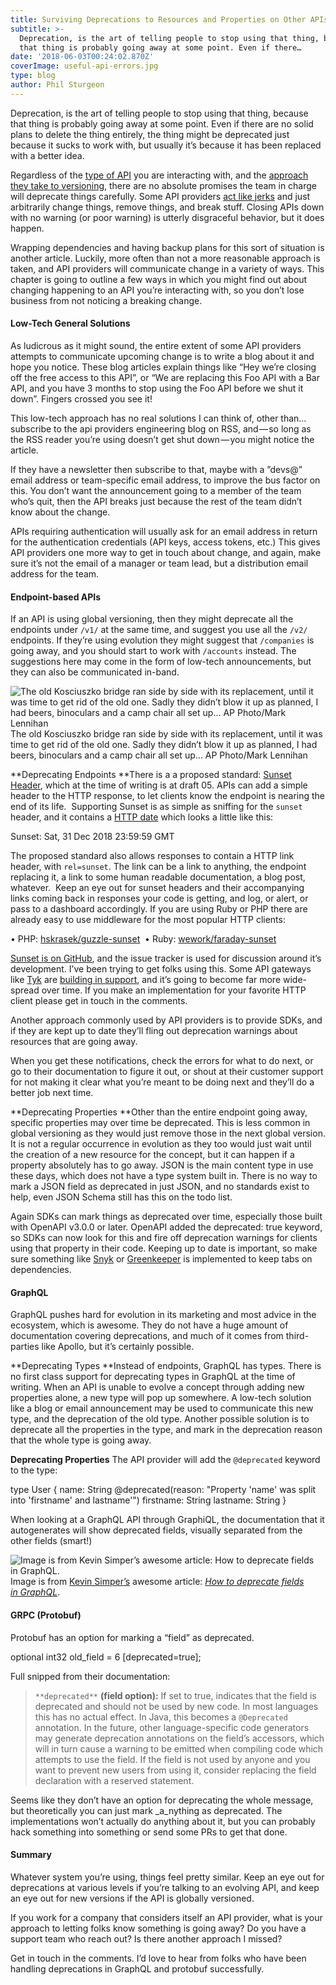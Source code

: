 ```yaml
---
title: Surviving Deprecations to Resources and Properties on Other APIs
subtitle: >-
  Deprecation, is the art of telling people to stop using that thing, because
  that thing is probably going away at some point. Even if there…
date: '2018-06-03T00:24:02.870Z'
coverImage: useful-api-errors.jpg
type: blog
author: Phil Sturgeon
---
```


Deprecation, is the art of telling people to stop using that thing, because that thing is probably going away at some point. Even if there are no solid plans to delete the thing entirely, the thing might be deprecated just because it sucks to work with, but usually it’s because it has been replaced with a better idea.

Regardless of the [type of API](https://blog.apisyouwonthate.com/picking-the-right-api-paradigm-d476f1a622e8) you are interacting with, and the [approach they take to versioning](https://blog.apisyouwonthate.com/api-versioning-has-no-right-way-f3c75457c0b7), there are no absolute promises the team in charge will deprecate things carefully. Some API providers [act like jerks](https://groups.google.com/forum/#!topic/strava-api/_HW3UN4Mxt4) and just arbitrarily change things, remove things, and break stuff. Closing APIs down with no warning (or poor warning) is utterly disgraceful behavior, but it does happen.

Wrapping dependencies and having backup plans for this sort of situation is another article. Luckily, more often than not a more reasonable approach is taken, and API providers will communicate change in a variety of ways. This chapter is going to outline a few ways in which you might find out about changing happening to an API you’re interacting with, so you don’t lose business from not noticing a breaking change.

#### Low-Tech General Solutions

As ludicrous as it might sound, the entire extent of some API providers attempts to communicate upcoming change is to write a blog about it and hope you notice. These blog articles explain things like “Hey we’re closing off the free access to this API”, or “We are replacing this Foo API with a Bar API, and you have 3 months to stop using the Foo API before we shut it down”. Fingers crossed you see it!

This low-tech approach has no real solutions I can think of, other than… subscribe to the api providers engineering blog on RSS, and — so long as the RSS reader you’re using doesn’t get shut down — you might notice the article.

If they have a newsletter then subscribe to that, maybe with a ”devs@” email address or team-specific email address, to improve the bus factor on this. You don’t want the announcement going to a member of the team who’s quit, then the API breaks just because the rest of the team didn’t know about the change.

APIs requiring authentication will usually ask for an email address in return for the authentication credentials (API keys, access tokens, etc.) This gives API providers one more way to get in touch about change, and again, make sure it’s not the email of a manager or team lead, but a distribution email address for the team.

#### Endpoint-based APIs

If an API is using global versioning, then they might deprecate all the endpoints under `/v1/` at the same time, and suggest you use all the `/v2/` endpoints. If they’re using evolution they might suggest that `/companies` is going away, and you should start to work with `/accounts` instead. The suggestions here may come in the form of low-tech announcements, but they can also be communicated in-band.

![The old Kosciuszko bridge ran side by side with its replacement, until it was time to get rid of the old one. Sadly they didn’t blow it up as planned, I had beers, binoculars and a camp chair all set up… AP Photo/Mark Lennihan](https://cdn-images-1.medium.com/max/800/0*FhDpOM-Mo46zEutZ.jpg)
The old Kosciuszko bridge ran side by side with its replacement, until it was time to get rid of the old one. Sadly they didn’t blow it up as planned, I had beers, binoculars and a camp chair all set up… AP Photo/Mark Lennihan

**Deprecating Endpoints
**There is a a proposed standard: [Sunset Header](https://tools.ietf.org/html/draft-wilde-sunset-header-05), which at the time of writing is at draft 05. APIs can add a simple header to the HTTP response, to let clients know the endpoint is nearing the end of its life. 
Supporting Sunset is as simple as sniffing for the `sunset` header, and it contains a [HTTP date](https://tools.ietf.org/html/rfc7231#section-7.1.1.1) which looks a little like this:

Sunset: Sat, 31 Dec 2018 23:59:59 GMT

The proposed standard also allows responses to contain a HTTP link header, with `rel=sunset`. The link can be a link to anything, the endpoint replacing it, a link to some human readable documentation, a blog post, whatever. 
Keep an eye out for sunset headers and their accompanying links coming back in responses your code is getting, and log, or alert, or pass to a dashboard accordingly. If you are using Ruby or PHP there are already easy to use middleware for the most popular HTTP clients:

• PHP: [hskrasek/guzzle-sunset](https://github.com/hskrasek/guzzle-sunset)
 • Ruby: [wework/faraday-sunset](https://github.com/wework/faraday-sunset)

[Sunset is on GitHub](https://github.com/dret/I-D/tree/master/sunset-header), and the issue tracker is used for discussion around it’s development. I’ve been trying to get folks using this. Some API gateways like [Tyk](http://tyk.io/) are [building in support](https://github.com/TykTechnologies/tyk/issues/1626), and it’s going to become far more wide-spread over time. If you make an implementation for your favorite HTTP client please get in touch in the comments.

Another approach commonly used by API providers is to provide SDKs, and if they are kept up to date they’ll fling out deprecation warnings about resources that are going away.

When you get these notifications, check the errors for what to do next, or go to their documentation to figure it out, or shout at their customer support for not making it clear what you’re meant to be doing next and they’ll do a better job next time.

**Deprecating Properties
**Other than the entire endpoint going away, specific properties may over time be deprecated. This is less common in global versioning as they would just remove those in the next global version. It is not a regular occurrence in evolution as they too would just wait until the creation of a new resource for the concept, but it can happen if a property absolutely has to go away.
JSON is the main content type in use these days, which does not have a type system built in. There is no way to mark a JSON field as deprecated in just JSON, and no standards exist to help, even JSON Schema still has this on the todo list.

Again SDKs can mark things as deprecated over time, especially those built with OpenAPI v3.0.0 or later. OpenAPI added the deprecated: true keyword, so SDKs can now look for this and fire off deprecation warnings for clients using that property in their code. Keeping up to date is important, so make sure something like [Snyk](https://snyk.io/) or [Greenkeeper](https://greenkeeper.io/) is implemented to keep tabs on dependencies.

#### GraphQL

GraphQL pushes hard for evolution in its marketing and most advice in the ecosystem, which is awesome. They do not have a huge amount of documentation covering deprecations, and much of it comes from third-parties like Apollo, but it’s certainly possible.

**Deprecating Types
**Instead of endpoints, GraphQL has types. There is no first class support for deprecating types in GraphQL at the time of writing. When an API is unable to evolve a concept through adding new properties alone, a new type will pop up somewhere. A low-tech solution like a blog or email announcement may be used to communicate this new type, and the deprecation of the old type. Another possible solution is to deprecate all the properties in the type, and mark in the deprecation reason that the whole type is going away.

**Deprecating Properties**
The API provider will add the `@deprecated` keyword to the type:

type User {
 name: String @deprecated(reason: "Property 'name' was split into 'firstname' and lastname'")
 firstname: String
 lastname: String
}

When looking at a GraphQL API through GraphiQL, the documentation that it autogenerates will show deprecated fields, visually separated from the other fields (smart!)

![Image is from [Kevin Simper’s](https://medium.com/@kevinsimper/) awesome article: [_How to deprecate fields in GraphQL_](https://medium.com/@kevinsimper/how-to-deprecate-fields-in-graphql-52fbd03fb9d7).](https://cdn-images-1.medium.com/max/800/1*kq-wGBtiZc1dTAn2PgrlGg.png)
Image is from [Kevin Simper’s](https://medium.com/@kevinsimper/) awesome article: [_How to deprecate fields in GraphQL_](https://medium.com/@kevinsimper/how-to-deprecate-fields-in-graphql-52fbd03fb9d7).

#### GRPC (Protobuf)

Protobuf has an option for marking a “field” as deprecated.

optional int32 old\_field = 6 \[deprecated=true\];

Full snipped from their documentation:

> `**deprecated**` **(field option):** If set to true, indicates that the field is deprecated and should not be used by new code. In most languages this has no actual effect. In Java, this becomes a `@Deprecated` annotation. In the future, other language-specific code generators may generate deprecation annotations on the field’s accessors, which will in turn cause a warning to be emitted when compiling code which attempts to use the field. If the field is not used by anyone and you want to prevent new users from using it, consider replacing the field declaration with a reserved statement.

Seems like they don’t have an option for deprecating the whole message, but theoretically you can just mark _a_nything as deprecated. The implementations won’t actually do anything about it, but you can probably hack something into something or send some PRs to get that done.

#### Summary

Whatever system you’re using, things feel pretty similar. Keep an eye out for deprecations at various levels if you’re talking to an evolving API, and keep an eye out for new versions if the API is globally versioned.

If you work for a company that considers itself an API provider, what is your approach to letting folks know something is going away? Do you have a support team who reach out? Is there another approach I missed?

Get in touch in the comments. I’d love to hear from folks who have been handling deprecations in GraphQL and protobuf successfully.